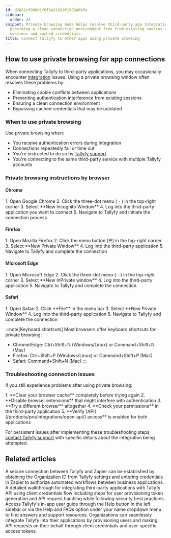 ```yaml
---
id: d2881cf890d1f8f3a31699f198346bfa
sidebar:
  order: 24
snippet: Private browsing mode helps resolve third-party app integration issues by
  providing a clean connection environment free from existing cookies authentication
  sessions and cached credentials.
title: Connect Tallyfy to other apps using private browsing
---
```



## How to use private browsing for app connections

When connecting Tallyfy to third-party applications, you may occasionally encounter [integration](/products/pro/integrations/) issues. Using a private browsing window often resolves these problems by:

- Eliminating cookie conflicts between applications
- Preventing authentication interference from existing sessions
- Ensuring a clean connection environment
- Bypassing cached credentials that may be outdated

### When to use private browsing

Use private browsing when:
- You receive authentication errors during integration
- Connections repeatedly fail or time out
- You're instructed to do so by [Tallyfy support](/products/pro/miscellaneous/support/how-can-i-contact-tallyfys-support-team/)
- You're connecting to the same third-party service with multiple Tallyfy accounts

### Private browsing instructions by browser

#### Chrome

<Steps>
1. Open Google Chrome
2. Click the three-dot menu (⋮) in the top-right corner
3. Select **New Incognito Window**
4. Log into the third-party application you want to connect
5. Navigate to Tallyfy and initiate the connection process
</Steps>

#### Firefox

<Steps>
1. Open Mozilla Firefox
2. Click the menu button (☰) in the top-right corner
3. Select **New Private Window**
4. Log into the third-party application
5. Navigate to Tallyfy and complete the connection
</Steps>

#### Microsoft Edge

<Steps>
1. Open Microsoft Edge
2. Click the three-dot menu (⋯) in the top-right corner
3. Select **New InPrivate window**
4. Log into the third-party application
5. Navigate to Tallyfy and complete the connection
</Steps>

#### Safari

<Steps>
1. Open Safari
2. Click **File** in the menu bar
3. Select **New Private Window**
4. Log into the third-party application
5. Navigate to Tallyfy and complete the connection
</Steps>

:::note[Keyboard shortcuts]
Most browsers offer keyboard shortcuts for private browsing:
- Chrome/Edge: Ctrl+Shift+N (Windows/Linux) or Command+Shift+N (Mac)
- Firefox: Ctrl+Shift+P (Windows/Linux) or Command+Shift+P (Mac)
- Safari: Command+Shift+N (Mac)
:::

### Troubleshooting connection issues

If you still experience problems after using private browsing:

<Steps>
1. **Clear your browser cache** completely before trying again
2. **Disable browser extensions** that might interfere with authentication
3. **Try a different browser** altogether
4. **Check your permissions** in the third-party application
5. **Verify [API](/products/pro/integrations/open-api/) access** is enabled for both applications
</Steps>

For persistent issues after implementing these troubleshooting steps, [contact Tallyfy support](/products/pro/miscellaneous/support/how-can-i-contact-tallyfys-support-team/) with specific details about the integration being attempted.


## Related articles
<CardGrid>
<LinkTitleCard header="<b>Zapier > Connect Tallyfy to Zapier</b>" href="/products/pro/integrations/middleware/zapier/how-to-connect-your-tallyfy-account-to-zapier/" > A secure connection between Tallyfy and Zapier can be established by obtaining the Organization ID from Tallyfy settings and entering credentials in Zapier to authorize automated workflows between business applications. </LinkTitleCard>
<LinkTitleCard header="<b>Open Api > API usage as a third-party application instead of a user</b>" href="/products/pro/integrations/open-api/access-api-as-a-third-party-application-instead-of-a-user/" > A detailed walkthrough for integrating third-party applications with Tallyfy API using client credentials flow including steps for user provisioning token generation and API request handling while following security best practices. </LinkTitleCard>
<LinkTitleCard header="<b>Support > In-app user guide</b>" href="/products/pro/miscellaneous/support/how-to-access-the-tallyfy-user-guide/" > Access Tallyfy's in-app user guide through the Help button in the left sidebar or via the Help and FAQs option under your name dropdown menu to find answers and support resources. </LinkTitleCard>
<LinkTitleCard header="<b>Open Api > API usage as a third-party application instead of a user</b>" href="/products/pro/integrations/open-api/access-api-as-a-third-party-application-instead-of-a-user/" > Organizations can seamlessly integrate Tallyfy into their applications by provisioning users and making API requests on their behalf through client credentials and user-specific access tokens. </LinkTitleCard>
</CardGrid>